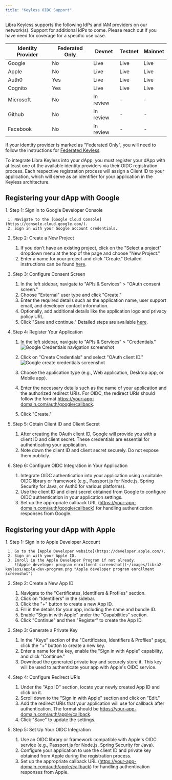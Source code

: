 ```yaml
---
title: "Keyless OIDC Support"
---
```



Libra Keyless supports the following IdPs and IAM providers on our network(s). Support for additional IdPs to come. Please reach out if you have need for coverage for a specific use case.

| Identity Provider | Federated Only | Devnet    | Testnet | Mainnet |
| ----------------- | -------------- | --------- | ------- | ------- |
| Google            | No             | Live      | Live    | Live    |
| Apple             | No             | Live      | Live    | Live    |
| Auth0             | Yes            | Live      | Live    | Live    |
| Cognito           | Yes            | Live      | Live    | Live    |
| Microsoft         | No             | In review | -       | -       |
| Github            | No             | In review | -       | -       |
| Facebook          | No             | In review | -       | -       |

If your identity provider is marked as "Federated Only", you will need to follow the instructions for [Federated Keyless](/build/guides/libra2-keyless/federated-keyless).

To integrate Libra Keyless into your dApp, you must register your dApp with at least one of the available identity providers via their OIDC registration process. Each respective registration process will assign a Client ID to your application, which will serve as an identifier for your application in the Keyless architecture.

## Registering your dApp with Google

<Steps>
  1. Step 1: Sign in to Google Developer Console

     1. Navigate to the [Google Cloud Console](https://console.cloud.google.com/).
     2. Sign in with your Google account credentials.

  2. Step 2: Create a New Project

     1. If you don't have an existing project, click on the "Select a project" dropdown menu at the top of the page and choose "New Project."
     2. Enter a name for your project and click "Create." Detailed instructions can be found [here](https://cloud.google.com/resource-manager/docs/creating-managing-projects#creating_a_project).

  3. Step 3: Configure Consent Screen

     1. In the left sidebar, navigate to "APIs & Services" > "OAuth consent screen."
     2. Choose "External" user type and click "Create."
     3. Enter the required details such as the application name, user support email, and developer contact information.
     4. Optionally, add additional details like the application logo and privacy policy URL.
     5. Click "Save and continue." Detailed steps are available [here](https://developers.google.com/workspace/guides/create-credentials#configure_the_oauth_consent_screen).

  4. Step 4: Register Your Application

     1. In the left sidebar, navigate to "APIs & Services" > "Credentials."
        ![Google Credentials navigation screenshot](~/images/libra2-keyless/google-credentials-nav.png "Google Credentials navigation screenshot")

     2. Click on "Create Credentials" and select "OAuth client ID."
        ![Google create credentials screenshot](~/images/libra2-keyless/google-create-credentials.png "Google create credentials screenshot")

     3. Choose the application type (e.g., Web application, Desktop app, or Mobile app).

     4. Enter the necessary details such as the name of your application and the authorized redirect URIs. For OIDC, the redirect URIs should follow the format https://your-app-domain.com/auth/google/callback.

     5. Click "Create."

  5. Step 5: Obtain Client ID and Client Secret

     1. After creating the OAuth client ID, Google will provide you with a client ID and client secret. These credentials are essential for authenticating your application.
     2. Note down the client ID and client secret securely. Do not expose them publicly.

  6. Step 6: Configure OIDC Integration in Your Application

     1. Integrate OIDC authentication into your application using a suitable OIDC library or framework (e.g., Passport.js for Node.js, Spring Security for Java, or Auth0 for various platforms).
     2. Use the client ID and client secret obtained from Google to configure OIDC authentication in your application settings.
     3. Set up the appropriate callback URL (https://your-app-domain.com/auth/google/callback) for handling authentication responses from Google.
</Steps>

## Registering your dApp with Apple

<Steps>
  1. Step 1: Sign in to Apple Developer Account

     1. Go to the [Apple Developer website](https://developer.apple.com/).
     2. Sign in with your Apple ID.
     3. Enroll in the Apple Developer Program if not already.
        ![Apple developer program enrollment screenshot](~/images/libra2-keyless/apple-dev-program.png "Apple developer program enrollment screenshot")

  2. Step 2: Create a New App ID

     1. Navigate to the "Certificates, Identifiers & Profiles" section.
     2. Click on "Identifiers" in the sidebar.
     3. Click the "+" button to create a new App ID.
     4. Fill in the details for your app, including the name and bundle ID.
     5. Enable "Sign in with Apple" under the "Capabilities" section.
     6. Click "Continue" and then "Register" to create the App ID.

  3. Step 3: Generate a Private Key

     1. In the "Keys" section of the "Certificates, Identifiers & Profiles" page, click the "+" button to create a new key.
     2. Enter a name for the key, enable the "Sign in with Apple" capability, and click "Continue."
     3. Download the generated private key and securely store it. This key will be used to authenticate your app with Apple's OIDC service.

  4. Step 4: Configure Redirect URIs

     1. Under the "App ID" section, locate your newly created App ID and click on it.
     2. Scroll down to the "Sign in with Apple" section and click on "Edit."
     3. Add the redirect URIs that your application will use for callback after authentication. The format should be https://your-app-domain.com/auth/apple/callback.
     4. Click "Save" to update the settings.

  5. Step 5: Set Up Your OIDC Integration

     1. Use an OIDC library or framework compatible with Apple's OIDC service (e.g., Passport.js for Node.js, Spring Security for Java).
     2. Configure your application to use the client ID and private key obtained from Apple during the registration process.
     3. Set up the appropriate callback URL (https://your-app-domain.com/auth/apple/callback) for handling authentication responses from Apple.
</Steps>

